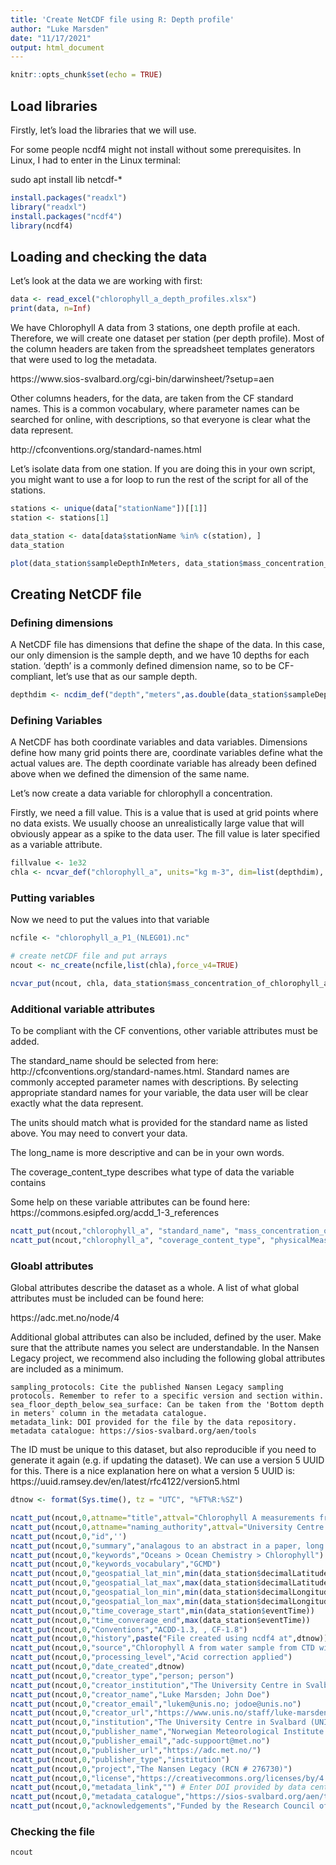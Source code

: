 ```yaml
---
title: 'Create NetCDF file using R: Depth profile'
author: "Luke Marsden"
date: "11/17/2021"
output: html_document
---
```


```r
knitr::opts_chunk$set(echo = TRUE)
```

## Load libraries

Firstly, let's load the libraries that we will use.

For some people ncdf4 might not install without some prerequisites. In Linux, I had to enter in the Linux terminal:

sudo apt install lib netcdf-*

```r
install.packages("readxl")
library("readxl")
install.packages("ncdf4")
library(ncdf4)
```

## Loading and checking the data

Let's look at the data we are working with first:

```r
data <- read_excel("chlorophyll_a_depth_profiles.xlsx")
print(data, n=Inf)
```

We have Chlorophyll A data from 3 stations, one depth profile at each. Therefore, we will create one dataset per station (per depth profile). Most of the column headers are taken from the spreadsheet templates generators that were used to log the metadata.

https://www.sios-svalbard.org/cgi-bin/darwinsheet/?setup=aen

Other columns headers, for the data, are taken from the CF standard names. This is a common vocabulary, where parameter names can be searched for online, with descriptions, so that everyone is clear what the data represent.

http://cfconventions.org/standard-names.html

Let's isolate data from one station. If you are doing this in your own script, you might want to use a for loop to run the rest of the script for all of the stations.

```r
stations <- unique(data["stationName"])[[1]]
station <- stations[1]

data_station <- data[data$stationName %in% c(station), ] 
data_station
```

```r
plot(data_station$sampleDepthInMeters, data_station$mass_concentration_of_chlorophyll_a_in_sea_water, type ="l")
```

##  Creating NetCDF file

### Defining dimensions

A NetCDF file has dimensions that define the shape of the data. In this case, our only dimension is the sample depth, and we have 10 depths for each station. 'depth' is a commonly defined dimension name, so to be CF-compliant, let's use that as our sample depth.

```r
depthdim <- ncdim_def("depth","meters",as.double(data_station$sampleDepthInMeters))
```

### Defining Variables

A NetCDF has both coordinate variables and data variables. Dimensions define how many grid points there are, coordinate variables define what the actual values are. The depth coordinate variable has already been defined above when we defined the dimension of the same name.

Let's now create a data variable for chlorophyll a concentration.

Firstly, we need a fill value. This is a value that is used at grid points where no data exists. We usually choose an unrealistically large value that will obviously appear as a spike to the data user. The fill value is later specified as a variable attribute.

```r
fillvalue <- 1e32
chla <- ncvar_def("chlorophyll_a", units="kg m-3", dim=list(depthdim), missval=fillvalue, longname="Mass concentration of Chlorophyll A in sea water, after acid correction")
```

### Putting variables

Now we need to put the values into that variable

```r

ncfile <- "chlorophyll_a_P1_(NLEG01).nc"

# create netCDF file and put arrays
ncout <- nc_create(ncfile,list(chla),force_v4=TRUE)

ncvar_put(ncout, chla, data_station$mass_concentration_of_chlorophyll_a_in_sea_water)
```

### Additional variable attributes

To be compliant with the CF conventions, other variable attributes must be added.

The standard_name should be selected from here: http://cfconventions.org/standard-names.html. Standard names are commonly accepted parameter names with descriptions. By selecting appropriate standard names for your variable, the data user will be clear exactly what the data represent.

The units should match what is provided for the standard name as listed above. You may need to convert your data.

The long_name is more descriptive and can be in your own words.

The coverage_content_type describes what type of data the variable contains

Some help on these variable attributes can be found here: https://commons.esipfed.org/acdd_1-3_references

```r
ncatt_put(ncout,"chlorophyll_a", "standard_name", "mass_concentration_of_chlorophyll_a_in_sea_water")
ncatt_put(ncout,"chlorophyll_a", "coverage_content_type", "physicalMeasurement")
```

### Gloabl attributes

Global attributes describe the dataset as a whole. A list of what global attributes must be included can be found here:

https://adc.met.no/node/4

Additional global attributes can also be included, defined by the user. Make sure that the attribute names you select are understandable. In the Nansen Legacy project, we recommend also including the following global attributes are included as a minimum.

    sampling_protocols: Cite the published Nansen Legacy sampling protocols. Remember to refer to a specific version and section within.
    sea_floor_depth_below_sea_surface: Can be taken from the 'Bottom depth in meters' column in the metadata catalogue.
    metadata_link: DOI provided for the file by the data repository.
    metadata catalogue: https://sios-svalbard.org/aen/tools

The ID must be unique to this dataset, but also reproducible if you need to generate it again (e.g. if updating the dataset). We can use a version 5 UUID for this. There is a nice explanation here on what a version 5 UUID is: https://uuid.ramsey.dev/en/latest/rfc4122/version5.html

```r

dtnow <- format(Sys.time(), tz = "UTC", "%FT%R:%SZ")

ncatt_put(ncout,0,attname="title",attval="Chlorophyll A measurements from the P1 (NLEG01) station in the Northern Barents Sea")
ncatt_put(ncout,0,attname="naming_authority",attval="University Centre in Svalbard (UNIS)")
ncatt_put(ncout,0,"id",'')
ncatt_put(ncout,0,"summary","analagous to an abstract in a paper, long and descriptive")
ncatt_put(ncout,0,"keywords","Oceans > Ocean Chemistry > Chlorophyll")
ncatt_put(ncout,0,"keywords_vocabulary","GCMD")
ncatt_put(ncout,0,"geospatial_lat_min",min(data_station$decimalLatitude))
ncatt_put(ncout,0,"geospatial_lat_max",max(data_station$decimalLatitude))
ncatt_put(ncout,0,"geospatial_lon_min",min(data_station$decimalLongitude))
ncatt_put(ncout,0,"geospatial_lon_max",min(data_station$decimalLongitude))
ncatt_put(ncout,0,"time_coverage_start",min(data_station$eventTime))
ncatt_put(ncout,0,"time_converage_end",max(data_station$eventTime))
ncatt_put(ncout,0,"Conventions","ACDD-1.3, , CF-1.8")
ncatt_put(ncout,0,"history",paste("File created using ncdf4 at",dtnow))
ncatt_put(ncout,0,"source","Chlorophyll A from water sample from CTD with Niskin bottles")
ncatt_put(ncout,0,"processing_level","Acid correction applied")
ncatt_put(ncout,0,"date_created",dtnow)
ncatt_put(ncout,0,"creator_type","person; person")
ncatt_put(ncout,0,"creator_institution","The University Centre in Svalbard; The University Centre in Svalbard")
ncatt_put(ncout,0,"creator_name","Luke Marsden; John Doe")
ncatt_put(ncout,0,"creator_email","lukem@unis.no; jodoe@unis.no")
ncatt_put(ncout,0,"creator_url","https://www.unis.no/staff/luke-marsden/; https://www.unis.no/staff/john-doe/")
ncatt_put(ncout,0,"institution","The University Centre in Svalbard (UNIS)")
ncatt_put(ncout,0,"publisher_name","Norwegian Meteorological Institute - Arctic Data Centre")
ncatt_put(ncout,0,"publisher_email","adc-suppoort@met.no")
ncatt_put(ncout,0,"publisher_url","https://adc.met.no/")
ncatt_put(ncout,0,"publisher_type","institution")
ncatt_put(ncout,0,"project","The Nansen Legacy (RCN # 276730)")
ncatt_put(ncout,0,"license","https://creativecommons.org/licenses/by/4.0/")
ncatt_put(ncout,0,"metadata_link","") # Enter DOI provided by data centre
ncatt_put(ncout,0,"metadata_catalogue","https://sios-svalbard.org/aen/tools")
ncatt_put(ncout,0,"acknowledgements","Funded by the Research Council of Norway. John Smith was involved in collecting the data")
```

### Checking the file

```r
ncout
```